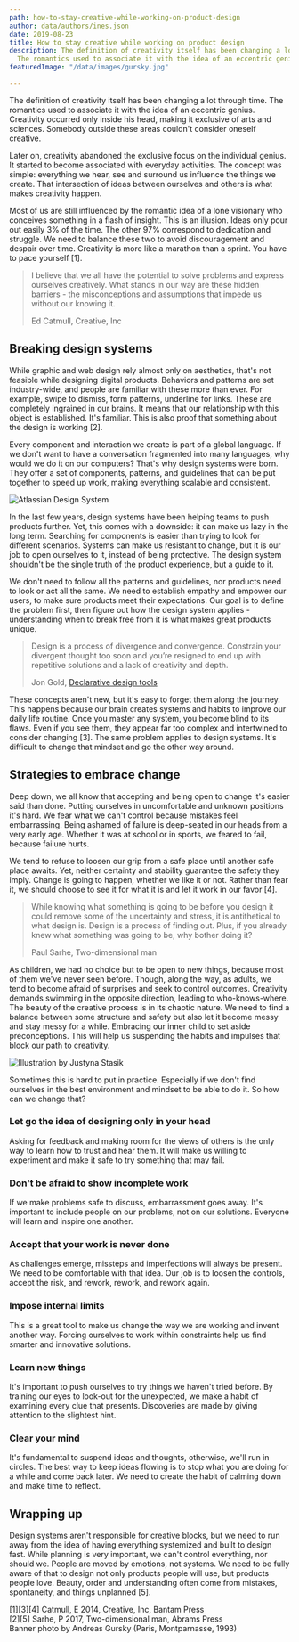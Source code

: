```yaml
---
path: how-to-stay-creative-while-working-on-product-design
author: data/authors/ines.json
date: 2019-08-23
title: How to stay creative while working on product design
description: The definition of creativity itself has been changing a lot through time.
  The romantics used to associate it with the idea of an eccentric genius.
featuredImage: "/data/images/gursky.jpg"

---
```

The definition of creativity itself has been changing a lot through time. The romantics used to associate it with the idea of an eccentric genius. Creativity occurred only inside his head, making it exclusive of arts and sciences. Somebody outside these areas couldn't consider oneself creative.

Later on, creativity abandoned the exclusive focus on the individual genius. It started to become associated with everyday activities. The concept was simple: everything we hear, see and surround us influence the things we create. That intersection of ideas between ourselves and others is what makes creativity happen.

Most of us are still influenced by the romantic idea of a lone visionary who conceives something in a flash of insight. This is an illusion. Ideas only pour out easily 3% of the time. The other 97% correspond to dedication and struggle. We need to balance these two to avoid discouragement and despair over time. Creativity is more like a marathon than a sprint. You have to pace yourself \[1\].

> I believe that we all have the potential to solve problems and express ourselves creatively. What stands in our way are these hidden barriers - the misconceptions and assumptions that impede us without our knowing it.
>
> Ed Catmull, Creative, Inc

## Breaking design systems

While graphic and web design rely almost only on aesthetics, that's not feasible while designing digital products. Behaviors and patterns are set industry-wide, and people are familiar with these more than ever. For example, swipe to dismiss, form patterns, underline for links. These are completely ingrained in our brains. It means that our relationship with this object is established. It's familiar. This is also proof that something about the design is working \[2\].

Every component and interaction we create is part of a global language. If we don't want to have a conversation fragmented into many languages, why would we do it on our computers? That's why design systems were born. They offer a set of components, patterns, and guidelines that can be put together to speed up work, making everything scalable and consistent.

![Atlassian Design System](/data/images/Atlassian.jpg)

In the last few years, design systems have been helping teams to push products further. Yet, this comes with a downside: it can make us lazy in the long term. Searching for components is easier than trying to look for different scenarios. Systems can make us resistant to change, but it is our job to open ourselves to it, instead of being protective. The design system shouldn't be the single truth of the product experience, but a guide to it.

We don't need to follow all the patterns and guidelines, nor products need to look or act all the same. We need to establish empathy and empower our users, to make sure products meet their expectations. Our goal is to define the problem first, then figure out how the design system applies - understanding when to break free from it is what makes great products unique.

> Design is a process of divergence and convergence. Constrain your divergent thought too soon and you’re resigned to end up with repetitive solutions and a lack of creativity and depth.
>
> Jon Gold, [Declarative design tools](https://jon.gold/2016/06/declarative-design-tools/)

These concepts aren't new, but it's easy to forget them along the journey. This happens because our brain creates systems and habits to improve our daily life routine. Once you master any system, you become blind to its flaws. Even if you see them, they appear far too complex and intertwined to consider changing \[3\]. The same problem applies to design systems. It's difficult to change that mindset and go the other way around.

## Strategies to embrace change

Deep down, we all know that accepting and being open to change it's easier said than done. Putting ourselves in uncomfortable and unknown positions it's hard. We fear what we can't control because mistakes feel embarrassing. Being ashamed of failure is deep-seated in our heads from a very early age. Whether it was at school or in sports, we feared to fail, because failure hurts.

We tend to refuse to loosen our grip from a safe place until another safe place awaits. Yet, neither certainty and stability guarantee the safety they imply. Change is going to happen, whether we like it or not. Rather than fear it, we should choose to see it for what it is and let it work in our favor \[4\].

> While knowing what something is going to be before you design it could remove some of the uncertainty and stress, it is antithetical to what design is. Design is a process of finding out. Plus, if you already knew what something was going to be, why bother doing it?
>
> Paul Sarhe, Two-dimensional man

As children, we had no choice but to be open to new things, because most of them we've never seen before. Though, along the way, as adults, we tend to become afraid of surprises and seek to control outcomes. Creativity demands swimming in the opposite direction, leading to who-knows-where. The beauty of the creative process is in its chaotic nature. We need to find a balance between some structure and safety but also let it become messy and stay messy for a while. Embracing our inner child to set aside preconceptions. This will help us suspending the habits and impulses that block our path to creativity.

![Illustration by Justyna Stasik](/data/images/bigbaby2_smaller_1200-2.jpg)

Sometimes this is hard to put in practice. Especially if we don't find ourselves in the best environment and mindset to be able to do it. So how can we change that?

### Let go the idea of designing only in your head

Asking for feedback and making room for the views of others is the only way to learn how to trust and hear them. It will make us willing to experiment and make it safe to try something that may fail.

### Don't be afraid to show incomplete work

If we make problems safe to discuss, embarrassment goes away. It's important to include people on our problems, not on our solutions. Everyone will learn and inspire one another.

### Accept that your work is never done

As challenges emerge, missteps and imperfections will always be present. We need to be comfortable with that idea. Our job is to loosen the controls, accept the risk, and rework, rework, and rework again.

### Impose internal limits

This is a great tool to make us change the way we are working and invent another way. Forcing ourselves to work within constraints help us find smarter and innovative solutions.

### Learn new things

It's important to push ourselves to try things we haven't tried before. By training our eyes to look-out for the unexpected, we make a habit of examining every clue that presents. Discoveries are made by giving attention to the slightest hint.

### Clear your mind

It's fundamental to suspend ideas and thoughts, otherwise, we'll run in circles. The best way to keep ideas flowing is to stop what you are doing for a while and come back later. We need to create the habit of calming down and make time to reflect.

## Wrapping up

Design systems aren't responsible for creative blocks, but we need to run away from the idea of having everything systemized and built to design fast. While planning is very important, we can't control everything, nor should we. People are moved by emotions, not systems. We need to be fully aware of that to design not only products people will use, but products people love. Beauty, order and understanding often come from mistakes, spontaneity, and things unplanned \[5\].

<div class="references">
  <div>[1][3][4] Catmull, E 2014, Creative, Inc, Bantam Press</div>
  <div>[2][5] Sarhe, P 2017, Two-dimensional man, Abrams Press</div>
  <div>Banner photo by Andreas Gursky (Paris, Montparnasse, 1993)</div>
</div>